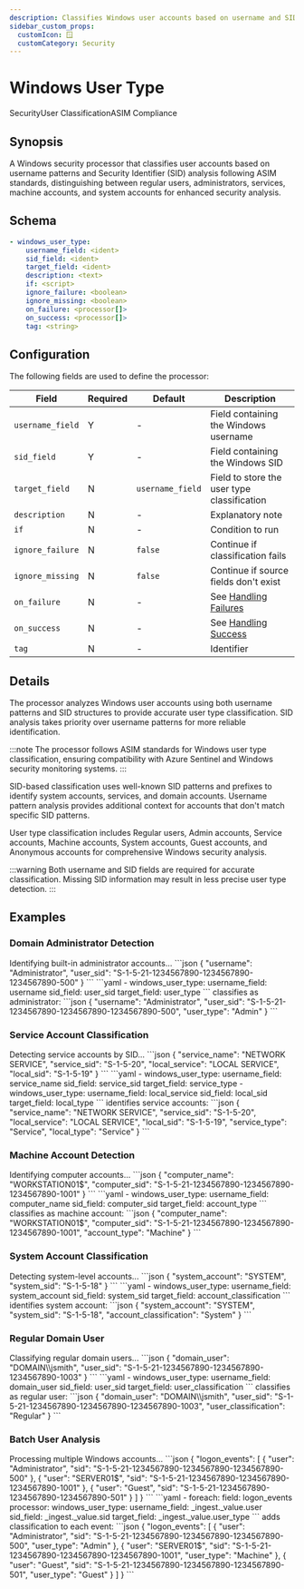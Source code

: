 ```yaml
---
description: Classifies Windows user accounts based on username and SID patterns according to ASIM standards
sidebar_custom_props: 
  customIcon: 🪟
  customCategory: Security
---
```


# Windows User Type

<span className="theme-doc-version-badge badge badge--primary">Security</span><span className="theme-doc-version-badge badge badge--secondary">User Classification</span><span className="theme-doc-version-badge badge badge--secondary">ASIM Compliance</span>

## Synopsis

A Windows security processor that classifies user accounts based on username patterns and Security Identifier (SID) analysis following ASIM standards, distinguishing between regular users, administrators, services, machine accounts, and system accounts for enhanced security analysis.

## Schema

```yaml {2,3}
- windows_user_type:
    username_field: <ident>
    sid_field: <ident>
    target_field: <ident>
    description: <text>
    if: <script>
    ignore_failure: <boolean>
    ignore_missing: <boolean>
    on_failure: <processor[]>
    on_success: <processor[]>
    tag: <string>
```

## Configuration

The following fields are used to define the processor:

|Field|Required|Default|Description|
|---|---|---|---|
|`username_field`|Y|-|Field containing the Windows username|
|`sid_field`|Y|-|Field containing the Windows SID|
|`target_field`|N|`username_field`|Field to store the user type classification|
|`description`|N|-|Explanatory note|
|`if`|N|-|Condition to run|
|`ignore_failure`|N|`false`|Continue if classification fails|
|`ignore_missing`|N|`false`|Continue if source fields don't exist|
|`on_failure`|N|-|See [Handling Failures](../handling-failures.mdx)|
|`on_success`|N|-|See [Handling Success](../handling-success.mdx)|
|`tag`|N|-|Identifier|

## Details

The processor analyzes Windows user accounts using both username patterns and SID structures to provide accurate user type classification. SID analysis takes priority over username patterns for more reliable identification.

:::note
The processor follows ASIM standards for Windows user type classification, ensuring compatibility with Azure Sentinel and Windows security monitoring systems.
:::

SID-based classification uses well-known SID patterns and prefixes to identify system accounts, services, and domain accounts. Username pattern analysis provides additional context for accounts that don't match specific SID patterns.

User type classification includes Regular users, Admin accounts, Service accounts, Machine accounts, System accounts, Guest accounts, and Anonymous accounts for comprehensive Windows security analysis.

:::warning
Both username and SID fields are required for accurate classification. Missing SID information may result in less precise user type detection.
:::

## Examples

### Domain Administrator Detection

<ExampleGrid>
  <CommentCol>
    Identifying built-in administrator accounts...
  </CommentCol>
  <CodeCol>
    ```json
    {
      "username": "Administrator",
      "user_sid": "S-1-5-21-1234567890-1234567890-1234567890-500"
    }
    ```
    ```yaml
    - windows_user_type:
        username_field: username
        sid_field: user_sid
        target_field: user_type
    ```
  </CodeCol>
  <CommentCol>
    classifies as administrator:
  </CommentCol>
  <CodeCol>
    ```json
    {
      "username": "Administrator",
      "user_sid": "S-1-5-21-1234567890-1234567890-1234567890-500",
      "user_type": "Admin"
    }
    ```
  </CodeCol>
</ExampleGrid>

### Service Account Classification

<ExampleGrid>
  <CommentCol>
    Detecting service accounts by SID...
  </CommentCol>
  <CodeCol>
    ```json
    {
      "service_name": "NETWORK SERVICE",
      "service_sid": "S-1-5-20",
      "local_service": "LOCAL SERVICE",
      "local_sid": "S-1-5-19"
    }
    ```
    ```yaml
    - windows_user_type:
        username_field: service_name
        sid_field: service_sid
        target_field: service_type
    - windows_user_type:
        username_field: local_service
        sid_field: local_sid
        target_field: local_type
    ```
  </CodeCol>
  <CommentCol>
    identifies service accounts:
  </CommentCol>
  <CodeCol>
    ```json
    {
      "service_name": "NETWORK SERVICE",
      "service_sid": "S-1-5-20",
      "local_service": "LOCAL SERVICE",
      "local_sid": "S-1-5-19",
      "service_type": "Service",
      "local_type": "Service"
    }
    ```
  </CodeCol>
</ExampleGrid>

### Machine Account Detection

<ExampleGrid>
  <CommentCol>
    Identifying computer accounts...
  </CommentCol>
  <CodeCol>
    ```json
    {
      "computer_name": "WORKSTATION01$",
      "computer_sid": "S-1-5-21-1234567890-1234567890-1234567890-1001"
    }
    ```
    ```yaml
    - windows_user_type:
        username_field: computer_name
        sid_field: computer_sid
        target_field: account_type
    ```
  </CodeCol>
  <CommentCol>
    classifies as machine account:
  </CommentCol>
  <CodeCol>
    ```json
    {
      "computer_name": "WORKSTATION01$",
      "computer_sid": "S-1-5-21-1234567890-1234567890-1234567890-1001",
      "account_type": "Machine"
    }
    ```
  </CodeCol>
</ExampleGrid>

### System Account Classification

<ExampleGrid>
  <CommentCol>
    Detecting system-level accounts...
  </CommentCol>
  <CodeCol>
    ```json
    {
      "system_account": "SYSTEM",
      "system_sid": "S-1-5-18"
    }
    ```
    ```yaml
    - windows_user_type:
        username_field: system_account
        sid_field: system_sid
        target_field: account_classification
    ```
  </CodeCol>
  <CommentCol>
    identifies system account:
  </CommentCol>
  <CodeCol>
    ```json
    {
      "system_account": "SYSTEM",
      "system_sid": "S-1-5-18",
      "account_classification": "System"
    }
    ```
  </CodeCol>
</ExampleGrid>

### Regular Domain User

<ExampleGrid>
  <CommentCol>
    Classifying regular domain users...
  </CommentCol>
  <CodeCol>
    ```json
    {
      "domain_user": "DOMAIN\\jsmith",
      "user_sid": "S-1-5-21-1234567890-1234567890-1234567890-1003"
    }
    ```
    ```yaml
    - windows_user_type:
        username_field: domain_user
        sid_field: user_sid
        target_field: user_classification
    ```
  </CodeCol>
  <CommentCol>
    classifies as regular user:
  </CommentCol>
  <CodeCol>
    ```json
    {
      "domain_user": "DOMAIN\\jsmith",
      "user_sid": "S-1-5-21-1234567890-1234567890-1234567890-1003",
      "user_classification": "Regular"
    }
    ```
  </CodeCol>
</ExampleGrid>

### Batch User Analysis

<ExampleGrid>
  <CommentCol>
    Processing multiple Windows accounts...
  </CommentCol>
  <CodeCol>
    ```json
    {
      "logon_events": [
        {
          "user": "Administrator",
          "sid": "S-1-5-21-1234567890-1234567890-1234567890-500"
        },
        {
          "user": "SERVER01$",
          "sid": "S-1-5-21-1234567890-1234567890-1234567890-1001"
        },
        {
          "user": "Guest",
          "sid": "S-1-5-21-1234567890-1234567890-1234567890-501"
        }
      ]
    }
    ```
    ```yaml
    - foreach:
        field: logon_events
        processor:
          windows_user_type:
            username_field: _ingest._value.user
            sid_field: _ingest._value.sid
            target_field: _ingest._value.user_type
    ```
  </CodeCol>
  <CommentCol>
    adds classification to each event:
  </CommentCol>
  <CodeCol>
    ```json
    {
      "logon_events": [
        {
          "user": "Administrator",
          "sid": "S-1-5-21-1234567890-1234567890-1234567890-500",
          "user_type": "Admin"
        },
        {
          "user": "SERVER01$",
          "sid": "S-1-5-21-1234567890-1234567890-1234567890-1001",
          "user_type": "Machine"
        },
        {
          "user": "Guest",
          "sid": "S-1-5-21-1234567890-1234567890-1234567890-501",
          "user_type": "Guest"
        }
      ]
    }
    ```
  </CodeCol>
</ExampleGrid>
